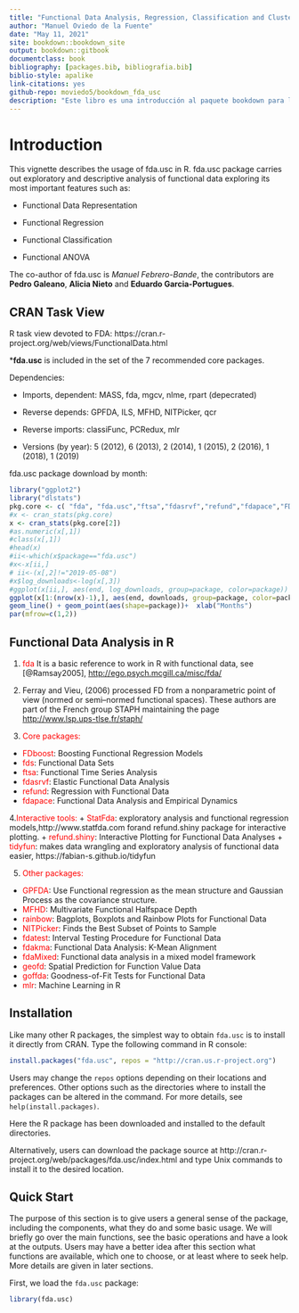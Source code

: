```yaml
--- 
title: "Functional Data Analysis, Regression, Classification and Clustering using fda.usc  package "
author: "Manuel Oviedo de la Fuente"
date: "May 11, 2021"
site: bookdown::bookdown_site
output: bookdown::gitbook
documentclass: book
bibliography: [packages.bib, bibliografia.bib]
biblio-style: apalike
link-citations: yes
github-repo: moviedo5/bookdown_fda_usc
description: "Este libro es una introducción al paquete bookdown para la escritura de libros (en castellano, galego, ...)."
---
```


<!--
date: "`r Sys.Date()`"
###       Manuel Oviedo de la Fuente (University of Santiago de Compostela)
###       Web page: http://eio.usc.es/pub/moviedo/index.php/software
###       E-mail: manuel.oviedo@udc.es
###       Slides: https://rpubs.com/moviedo/

-->

<!--

# Prólogo {-}

Este libro es una pequeña guía sobre como emplear el paquete `bookdown` de R para la escritura de libros, incluyendo algunos detalles de configuración para la escritura en otros idiomas distintos del inglés (castellano, galego,...). 

Este mismo libro ha sido escrito en [R-Markdown](http://rmarkdown.rstudio.com) empleando el paquete [`bookdown`](https://bookdown.org/yihui/bookdown/)  y está disponible en el repositorio Github: [rubenfcasal/bookdown_intro](https://github.com/rubenfcasal/bookdown_intro). 

Para generar el libro (compilar) puede ser recomendable instalar la última versión de [RStudio]((https://www.rstudio.com/products/rstudio/download/)) y la versión de desarrollo de `bookdown` disponible en [Github](https://github.com/rstudio/bookdown). 
En la Sección \@ref(requisitos) se detallan los requisitos necesarios.

```r
knitr::include_graphics("images/by-sa-88x31.png")
```

Esta obra está bajo una licencia de [Creative Commons Reconocimiento-CompartirIgual 4.0 Internacional](https://creativecommons.org/licenses/by-sa/4.0/deed.es).

```r
# automatically create a bib database for R packages
knitr::write_bib(c(
  .packages(), 'bookdown', 'knitr', 'rmarkdown'
), 'packages.bib')
# funciones auxiliares
inline <- function(x = "") paste0("`` `r ", x, "` ``")
inline2 <- function(x = "") paste0("`r ", x, "`")
```
# Preface {-}
-->



# Introduction {-}
 
This vignette describes the usage of fda.usc in R. 
fda.usc package carries out exploratory and descriptive analysis of functional data exploring its most important features such as: 

* Functional Data Representation 

* Functional Regression  

* Functional Classification

* Functional ANOVA	

The co-author of fda.usc is *Manuel Febrero-Bande*, the contributors are **Pedro Galeano**, **Alicia Nieto** and **Eduardo Garcia-Portugues**.



## CRAN Task View {-}

R task view devoted to FDA: https://cran.r-project.org/web/views/FunctionalData.html

***fda.usc** is  included in the set  of the 7 recommended core packages. 

Dependencies:

+ Imports, dependent: MASS, fda, mgcv, nlme, rpart (depecrated)

+ Reverse depends:	GPFDA, ILS, MFHD, NITPicker, qcr

+ Reverse imports:	classiFunc, PCRedux, mlr	

+ Versions (by year): 5 (2012), 6 (2013), 2 (2014), 1 (2015), 2 (2016), 1 (2018), 1 (2019)

fda.usc package download by month: 

```r
library("ggplot2")
library("dlstats")
pkg.core <- c( "fda", "fda.usc","ftsa","fdasrvf","refund","fdapace","FDboost","fds")
#x <- cran_stats(pkg.core)
x <- cran_stats(pkg.core[2])
#as.numeric(x[,1])
#class(x[,1])
#head(x)
#ii<-which(x$package=="fda.usc")
#x<-x[ii,]
# ii<-(x[,2]!="2019-05-08")
#x$log_downloads<-log(x[,3])
#ggplot(x[ii,], aes(end, log_downloads, group=package, color=package)) +
ggplot(x[1:(nrow(x)-1),], aes(end, downloads, group=package, color=package)) +
geom_line() + geom_point(aes(shape=package))+  xlab("Months") 
par(mfrow=c(1,2))
```


##  Functional Data Analysis in R {-}

1.  <span style="color:red">fda</span>  It is a basic reference to work in R with functional data, see [@Ramsay2005], <http://ego.psych.mcgill.ca/misc/fda/>

2. Ferray and Vieu, (2006) processed FD from a nonparametric point of view  (normed or semi--normed functional spaces).
  These authors are part of the French group STAPH maintaining the page 
<http://www.lsp.ups-tlse.fr/staph/>

3. <span style="color:red">Core packages: </span> 
+ <span style="color:red">FDboost</span>: Boosting Functional Regression Models
+ <span style="color:red">fds</span>:  Functional Data Sets
+ <span style="color:red">ftsa</span>: Functional Time Series Analysis
+ <span style="color:red">fdasrvf</span>: Elastic Functional Data Analysis
+ <span style="color:red">refund</span>:  Regression with Functional Data
+ <span style="color:red">fdapace</span>: Functional Data Analysis and Empirical Dynamics

4.<span style="color:red">Interactive tools:  </span> 
+ <span style="color:red">StatFda</span>: exploratory analysis and functional regression models,http://www.statfda.com forand refund.shiny package
for interactive plotting.
+ <span style="color:red">refund.shiny</span>: Interactive Plotting for Functional Data Analyses
+ <span style="color:red">tidyfun</span>: makes data wrangling and exploratory analysis of functional data easier, https://fabian-s.github.io/tidyfun

5. <span style="color:red">Other packages:   </span> 
+ <span style="color:red">GPFDA</span>: Use Functional regression as the mean structure and Gaussian Process as the covariance structure.
+ <span style="color:red">MFHD</span>: Multivariate Functional Halfspace Depth
+ <span style="color:red">rainbow</span>: Bagplots, Boxplots and Rainbow Plots for Functional Data
+ <span style="color:red">NITPicker</span>:  Finds the Best Subset of Points to Sample
+ <span style="color:red">fdatest</span>:     Interval Testing Procedure for Functional Data
+ <span style="color:red">fdakma</span>: 	Functional Data Analysis: K-Mean Alignment
+ <span style="color:red">fdaMixed</span>: 	Functional data analysis in a mixed model framework
+ <span style="color:red">geofd</span>: Spatial Prediction for Function Value Data
+ <span style="color:red">goffda</span>: Goodness-of-Fit Tests for Functional Data
+ <span style="color:red">mlr</span>: Machine Learning in R



## Installation {-}
 
Like many other R packages, the simplest way to obtain `fda.usc` is to install it directly from CRAN. Type the following command in R console:

```r
install.packages("fda.usc", repos = "http://cran.us.r-project.org")
```

Users may change the `repos` options depending on their locations and preferences. Other options such as the directories where to install the packages can be altered in the command. For more details, see `help(install.packages)`.

Here the R package has been downloaded and installed to the default directories.

Alternatively, users can download the package source at http://cran.r-project.org/web/packages/fda.usc/index.html and type Unix commands to install it to the desired location.



## Quick Start {-}
 
The purpose of this section is to give users a general sense of the package, including the components, what they do and some basic usage. We will briefly go over the main functions, see the basic operations and have a look at the outputs. Users may have a better idea after this section what functions are available, which one to choose, or at least where to seek help. More details are given in later sections.

First, we load the `fda.usc` package:
```r
library(fda.usc)
```
